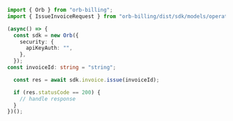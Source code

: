 ```typescript IssueInvoice.ts
import { Orb } from "orb-billing";
import { IssueInvoiceRequest } from "orb-billing/dist/sdk/models/operations";

(async() => {
  const sdk = new Orb({
    security: {
      apiKeyAuth: "",
    },
  });
const invoiceId: string = "string";

  const res = await sdk.invoice.issue(invoiceId);

  if (res.statusCode == 200) {
    // handle response
  }
})();
```

